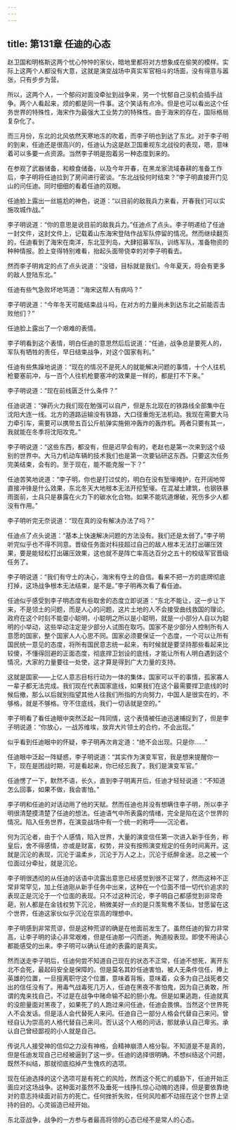 ```yaml
---
---
---
```

title: 第131章 任迪的心态
---



赵卫国和明格斯这两个忧心忡忡的家伙，暗地里都将对方想象成在偷笑的模样。实际上这两个人都没有大意，这就是演变战场中真实军官相斗的场面，没有得意与嚣张，只有步步为营。

所以，这两个人，一个郁闷对面没牵扯到战争来，另一个忧郁自己没机会插手战争。两个人看起来，烦的都是同一件事。这个笑话有点冷。但是也可以看出这个任务世界的特殊性，海宋作为最强大工业势力的特殊性。由于海宋的存在，国际格局复杂化了。

而三月份，东北的北风依然天寒地冻的吹着，而李子明也到达了东北。对于李子明的到来，任迪还是很高兴的，任迪认为这是赵卫国重视东北战役的表现，嗯，意味着可以多要一点资源。当然李子明是抱着另一种态度到来的。

在参观了武器储备，和粮食储备，以及今年开春，在黑龙家流域春耕的准备工作后，李子明将任迪拉到了房间进行密谈。“东北战役何时结束？”李子明直接开门见山的问任迪。同时细细的看着任迪的双眼。

任迪脸上露出一丝尴尬的神色，说道：“以目前的敌我兵力来看，开春我们可以实施攻城作战。”

李子明说道：“你的意思是说目前的敌我兵力。”任迪点了点头。李子明递给了任迪一封文件，这封文件上，记载着山东海宋登陆作战军队停留的情况。然而继续翻页的，任迪看到了海宋在南洋，东北亚列岛，大肆招募军队，训练军队，准备物资的种种情报。脸上变得特别难看，抬起头面带侥幸的对李子明看去。

然而李子明肯定的点了点头说道：“没错，目标就是我们。今年夏天，将会有更多的敌人登陆东北。”

任迪有些气急败坏地骂道：“海宋这帮人有病吗？”

李子明说道：“今年冬天可能结束战斗吗，在对方的力量尚未到达东北之前能否击败他们？”

任迪脸上露出了一个艰难的表情。

李子明看到这个表情，明白任迪的意思然后后说道：“任迪，战争总是要死人的，军队有牺牲的责任，早日结束战争，对这个国家有利。”

任迪有些焦躁地说道：“现在的情况不是死人的就能解决问题的事情，十个人往机枪要塞前冲，与一百个人往机枪要塞冲的效果是一样的，都是打不下来。”

李子明说道：“现在前线匮乏什么条件？”

任迪说道：“弹药火力我们现在勉强可以自产，但是东北现在的铁路线全部集中在沈阳大连一线。北方的道路运输没有铁路，大口径重炮无法机动。我现在需要大马力牵引车，需要可以携带五百公斤航弹实施俯冲轰炸的轰炸机。两者只要有其一，我就能在冬季将沈阳攻克。”

李子明说道：“这些东西，都没有，但是迟早会有的，老赵也是第一次来到这个级别的世界中。大马力机动车辆的技术我们也是第一次要钻研这东西。只要这次任务完美结束，会有的。至于现在，能不能克服一下？”

任迪苦笑地说道：“李子明，你也是打过仗的，明白在没有堑壕掩护，在开阔地带直接冲锋是什么效果，东北冬天大地根本无法开挖堑壕。在混凝土建筑，也钢铁暴雨面前，士兵只是暴露在火力下的碳水化合物。如果不能坑道爆破，死伤多少人都没有作用。”

李子明听完无奈说道：“现在真的没有解决办法了吗？”

任迪点了点头说道：“基本上快速解决问题的方法没有。我们还是太弱了。”李子明听完似乎也不得不同意。晋级任务面对科技超过自己的敌人根本无法打出碾压效果，要是能轻松打出碾压效果，这也就不是阵亡率高达百分之五十的校级军官晋级任务了。

李子明说道：“我们有守土的决心，海宋有夺土的自信。看来不把一方的底牌彻底打掉，这场战争根本无法结束，是不是。”李子明再次看了看任迪。

任迪似乎感受到李子明态度有些取舍的态度立即说道：“东北不能让，这一步让下来，不是领土的问题，而是人心的问题，这片土地的人不会接受曲线救国的理论。政府在这个时刻不能耍小聪明，小聪明之所以是小聪明，就是一小部分人自以为聪明的小举动，这些举动注定是少部分人试图在取巧。国家不是少部分人控制所有人意愿的国家，整个国家人人心思不同。国家必须要保证一个态度，一个可以让所有国民统一意见的态度，将所有国民意志统一起来，有时候就是要坚持那些看起来比较傻，不懂得回避的正面态度，彻底捍卫划设的底线，才能让所有人明白遇到这个情况，大家的力量要往一处使，这才算是得到广大力量的支持。

这就是国家——上亿人意志目标行动为一体的集体，国家可以干的事情，孤家寡人一辈子都无法完成。我们现在代表国家底线，如果我们在这个最需要捍卫底线的时候后撤，那么以后就别指望其他人往我们所指的方向努力，中国人是很实在的，不够格，就是不够格。守不住底线，我们一切话就是空的。”

李子明看了看任迪眼中突然泛起一阵同情，这个表情被任迪迅速捕捉到了，但是李子明说道：“你放心，一战苏维埃，放弃大片领土的合约，不会出现。”

似乎看到任迪眼中的怀疑，李子明再次肯定道：“绝不会出现。只是你……”

任迪眼中泛起一阵疑惑，李子明说道：“其实作为演变军官，我是想来提醒你一下，现在是团战时期，可是看起来，你已经忘我了。我们是演变军官。”

任迪愣了一下，默然不语，长久，直到李子明离开后，任迪才轻轻说道：“不知道怎么回事，如果不做，我会害怕。”

李子明和任迪的对话动用了他的天赋。然而任迪也并没有想瞒住李子明，所以李子明很清楚摸清楚了任迪的想法。任迪语气中所表露的情绪，完全是陷在这个世界的情况。陷入任务世界，在演变战场中有一个统一的称呼——沉沦者。

何为沉沦者，由于个人感情，陷入世界，大量的演变信任第一次进入新手任务，称皇后，舍不得感情，亦或是财富，权势，并没有按照演变规定的任务时间离开。这就是沉沦的表现，沉沦于温柔乡，沉沦于万人之上，沉沦于纸醉金迷。总之被一个位面过分牵扯，就是沉沦。

李子明很透彻的从任迪的话语中流露出意思已经感觉到很不正常了，然而这种不正常非常罕见，加上任迪刚从新手任务中出来，这种在一个位面不惜一切代价追求的表现正是沉沦于一个位面的表现。只不过这种沉沦，李子明自己都感觉到非常奇葩，别人都是在金钱权势下沉沦，稍微美好一点的是只羡鸳鸯不羡仙，甘愿留在这个世界，任迪这家伙似乎沉沦在崇高的理想中。

李子明感到非常荒谬，但是这种荒谬的确是在他面前发生了。虽然任迪的智力非常高，让李子明的读心非常艰难，但是任迪那一闪而逝，殉道般表现。即使不用读心都能感受的出来。李子明可以确认任迪的表露的是真实。

然而送走李子明后，任迪何尝不知道自己现在的状态不正常，任迪不想死，离开东北不会死，最起码安全是保障的。但是莫名其妙任迪害怕，被人无条件信任，捧上英雄的位置，一旦擅离职守这个位置，意味着背叛，意味着，众多为自己战死者交出的信任没有了。用毒气战毒死几万人，任迪在黑夜不害怕鬼，因为自己勇敢，所谓的鬼来找自己，不过是在战争中赌命输不起的胆小鬼。但是如果逃跑，任迪就真的没胆量面对黑夜了，如果死了的人跑过来问任迪，任迪会畏惧。当然这个世界死人不会发话。但是活人会代替死人来问。任迪自己一部分人格会代替自己来问。曾经自认为崇高的人格代替自己来问。否认这个人格的问话，那就承认自己卑劣。承认自己曾经鄙视的小人就是自己。

传说凡人接受神的信仰之力没有神格，会精神崩溃人格分裂。不知道是不是真的，但是任迪发现自己已经被逼到了这一步。任迪的选择很明确。不想纠结这个问题，既然不纠结，那就彻底掐掉产生愧疚的选项。

现在任迪选择的这个选项可是有死亡的风险，然而这个死亡的威胁下，任迪开始正面应对这场战争。这种面对虽然不及垂死一线挣扎惊心动魄的选择，但是要依靠绝对的意志持续面对前方的死亡。任何挫折失败，任何风险都不动摇在这个世界上坚持的目的。心灵锻造已经开始。

东北亚战争，战争的一方参与者最高将领的心态已经不是常人的心态。